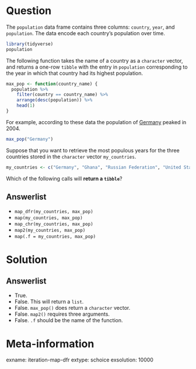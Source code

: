 Question
========

The `population` data frame contains three columns: `country`, `year`, and `population`.
The data encode each country's population over time. 

```r
library(tidyverse)
population
```

The following function takes the name of a country as a `character` vector, and returns a one-row `tibble` with the entry in `population` corresponding to the year in which that country had its highest population. 

```r
max_pop <- function(country_name) {
  population %>%
    filter(country == country_name) %>%
    arrange(desc(population)) %>%
    head(1)
}
```

For example, according to these data the population of [Germany](https://en.wikipedia.org/wiki/Germany) peaked in 2004.

```r
max_pop("Germany")
```

Suppose that you want to retrieve the most populous years for the three countries stored in the `character` vector `my_countries`. 

```r
my_countries <- c("Germany", "Ghana", "Russian Federation", "United States of America")
```

Which of the following calls will **return a `tibble`**?

Answerlist
----------
* `map_dfr(my_countries, max_pop)`
* `map(my_countries, max_pop)`
* `map_chr(my_countries, max_pop)`
* `map2(my_countries, max_pop)`
* `map(.f = my_countries, max_pop)`

Solution
========

Answerlist
----------
* True.
* False. This will return a `list`.
* False. `max_pop()` does return a `character` vector.
* False. `map2()` requires three arguments. 
* False. `.f` should be the name of the function. 

Meta-information
================
exname: iteration-map-dfr
extype: schoice
exsolution: 10000
